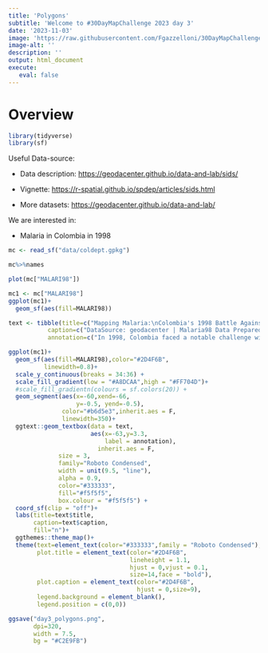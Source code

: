 ```yaml
---
title: 'Polygons'
subtitle: 'Welcome to #30DayMapChallenge 2023 day 3'
date: '2023-11-03'
image: 'https://raw.githubusercontent.com/Fgazzelloni/30DayMapChallenge/master/2023/day3_polygons/day3_polygons.png'
image-alt: ''
description: ''
output: html_document
execute: 
   eval: false
---
```


# Overview


```r
library(tidyverse)
library(sf)
```

Useful Data-source: 

- Data description: <https://geodacenter.github.io/data-and-lab/sids/>
- Vignette: <https://r-spatial.github.io/spdep/articles/sids.html>

- More datasets: <https://geodacenter.github.io/data-and-lab/>


We are interested in:

- Malaria in Colombia in 1998


```r
mc <- read_sf("data/coldept.gpkg")
```

```r
mc%>%names
```



```r
plot(mc["MALARI98"])
```

```r
mc1 <- mc["MALARI98"]
ggplot(mc1)+
  geom_sf(aes(fill=MALARI98))
```


```r
text <- tibble(title=c("Mapping Malaria:\nColombia's 1998 Battle Against the Silent Killer"),
           caption=c("DataSource: geodacenter | Malaria98 Data Prepared by Luis Galvis\n#30DayMapChallenge 2023 Day3 Polygons | Map: @fgazzelloni"),
           annotation=c("In 1998, Colombia faced a notable challenge with malaria incidence. While the disease persisted in many parts of the country, the situation was relatively better compared to some high-burden countries in sub-Saharan Africa. Malaria incidence rates were significant, but they were considerably lower than those reported in some of the hardest-hit regions globally. Despite this relatively lower burden, malaria remained a concern in Colombia, and efforts to combat the disease were still critical. The country, like many others, continued to work on strategies for prevention, diagnosis, and treatment, with a focus on reducing the impact of this infectious disease on its population."))
```



```r
ggplot(mc1)+
  geom_sf(aes(fill=MALARI98),color="#2D4F6B",
          linewidth=0.8)+
  scale_y_continuous(breaks = 34:36) +
  scale_fill_gradient(low = "#A8DCAA",high = "#FF704D")+
  #scale_fill_gradientn(colours = sf.colors(20)) +
  geom_segment(aes(x=-60,xend=-66,
                   y=-0.5, yend=-0.5),
               color="#b6d5e3",inherit.aes = F,
               linewidth=350)+
  ggtext::geom_textbox(data = text,
                       aes(x=-63,y=3.3,
                           label = annotation),
                         inherit.aes = F,
              size = 3, 
              family="Roboto Condensed",
              width = unit(9.5, "line"), 
              alpha = 0.9,
              color="#333333",
              fill="#f5f5f5",
              box.colour = "#f5f5f5") +
  coord_sf(clip = "off")+
  labs(title=text$title,
       caption=text$caption,
       fill="n")+
  ggthemes::theme_map()+
  theme(text=element_text(color="#333333",family = "Roboto Condensed"),
        plot.title = element_text(color="#2D4F6B",
                                  lineheight = 1.1,
                                  hjust = 0,vjust = 0.1,
                                  size=14,face = "bold"),
        plot.caption = element_text(color="#2D4F6B",
                                    hjust = 0,size=9),
        legend.background = element_blank(),
        legend.position = c(0,0))
```

```r
ggsave("day3_polygons.png",
       dpi=320,
       width = 7.5,
       bg = "#C2E9FB")
```

